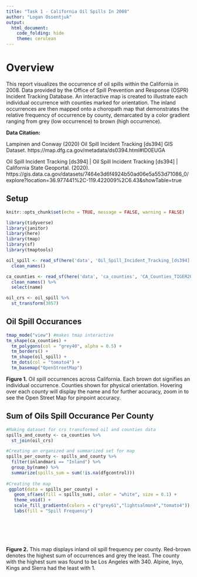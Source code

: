 ```yaml
---
title: "Task 1 - California Oil Spills In 2008"
author: "Logan Ossentjuk"
output: 
  html_document: 
    code_folding: hide
    theme: cerulean
---
```

# Overview {.tabset .tabset-fade}
This report visualizes the occurrence of oil spills within the California in 2008. Data provided by the Office of Spill Prevention and Response (OSPR) Incident Tracking Database. An interactive map is created to illustrate each individual occurrence with counties marked for orientation. The inland occurrences are then mapped onto a choropath map that demonstrates the relative frequency of occurrence by county, demarcated by a color gradient ranging from grey (low occurrence)  to brown (high occurrence). 

**Data Citation:** 

Lampinen and Conway (2020) Oil Spill Incident Tracking [ds394] GIS Dataset.  https://map.dfg.ca.gov/metadata/ds0394.html#ID0EUGA

Oil Spill Incident Tracking [ds394] | Oil Spill Incident Tracking [ds394] | California State Geoportal. (2020).  https://gis.data.ca.gov/datasets/7464e3d6f4924b50ad06e5a553d71086_0/explore?location=36.977441%2C-119.422009%2C6.43&showTable=true

## Setup
```r
knitr::opts_chunk$set(echo = TRUE, message = FALSE, warning = FALSE)

library(tidyverse)
library(janitor)
library(here)
library(tmap)
library(sf)
library(tmaptools)
```

```r
oil_spill <- read_sf(here('data', 'Oil_Spill_Incident_Tracking_[ds394]', 'Oil_Spill_Incident_Tracking_[ds394].shp')) %>%
  clean_names()

ca_counties <- read_sf(here('data', 'ca_counties', 'CA_Counties_TIGER2016.shp')) %>% 
  clean_names() %>% 
  select(name)

oil_crs <- oil_spill %>% 
  st_transform(3857) 
```

## Oil Spill Occurances
```r
tmap_mode("view") #makes tmap interactive
tm_shape(ca_counties) +
  tm_polygons(col = "grey40", alpha = 0.5) +
  tm_borders() +
  tm_shape(oil_spill) +
  tm_dots(col = "tomato4") +
  tm_basemap("OpenStreetMap")
```

**Figure 1.** Oil spill occurrences across California. Each brown dot signifies an individual occurrence. Counties shown for physical orientation. Hovering over each county will display the name and for further accuracy, zoom in to see the Open Street Map for pinpoint accuracy. 

## Sum of Oils Spill Occurance Per County

```r
#Making dataset for crs transformed oil and counties data 
spills_and_county <- ca_counties %>% 
  st_join(oil_crs) 

#Creating an organized and summarized set for map
spills_per_county <- spills_and_county %>% 
  filter(inlandmari == "Inland") %>% 
  group_by(name) %>% 
  summarize(spills_sum = sum(!is.na(dfgcontrol)))
  
#Creating the map
 ggplot(data = spills_per_county) +
   geom_sf(aes(fill = spills_sum), color = "white", size = 0.1) +
   theme_void() +
   scale_fill_gradientn(colors = c("grey61","lightsalmon4","tomato4")) +
   labs(fill = "Spill Frequency")
   
   
   
    
  
```


**Figure 2.** This map displays inland oil spill frequency per county. Red-brown denotes the highest sum of occurrences and grey the least. The county with the highest sum was found to be Los Angeles with 340. Alpine, Inyo, Kings and Sierra had the least with 1. 

